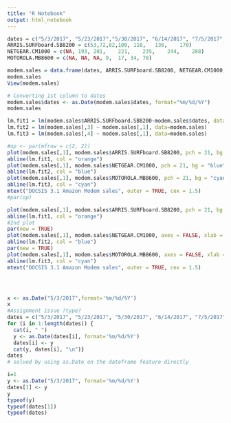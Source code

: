 ```yaml
---
title: "R Notebook"
output: html_notebook
---
```

```r
dates = c("5/3/2017", "5/23/2017","5/30/2017", "6/14/2017", "7/5/2017", "7/20/2017", "8/22/2017")
ARRIS.SURFboard.SB8200 = c(53,72,82,100, 118,	136,	170)
NETGEAR.CM1000 = c(NA, 193,	201,	221,	235,	244,	288)
MOTOROLA.MB8600 = c(NA, NA,	NA,	9,	17,	34,	78)
```

```r
modem.sales = data.frame(dates, ARRIS.SURFboard.SB8200, NETGEAR.CM1000, MOTOROLA.MB8600)
modem.sales
View(modem.sales)
```

```r
# Converting 1st column to dates
modem.sales$dates <- as.Date(modem.sales$dates, format="%m/%d/%Y")
modem.sales
```

```r
lm.fit1 = lm(modem.sales$ARRIS.SURFboard.SB8200~modem.sales$dates, data=modem.sales)
lm.fit2 = lm(modem.sales[,3] ~ modem.sales[,1], data=modem.sales)
lm.fit3 = lm(modem.sales[,4] ~ modem.sales[,1], data=modem.sales)

#op <- par(mfrow = c(2, 2))
plot(modem.sales[,1], modem.sales$ARRIS.SURFboard.SB8200, pch = 21, bg = "orange", cex = 1.2, ylim = c(0, 280))
abline(lm.fit1, col = "orange")
plot(modem.sales[,1], modem.sales$NETGEAR.CM1000, pch = 21, bg = "blue", cex = 1.2, ylim = c(0, 280))
abline(lm.fit2, col = "blue")
plot(modem.sales[,1], modem.sales$MOTOROLA.MB8600, pch = 21, bg = "cyan", cex = 1.2, ylim = c(0, 280))
abline(lm.fit3, col = "cyan")
mtext("DOCSIS 3.1 Amazon Modem sales", outer = TRUE, cex = 1.5)
#par(op)
```

```r
plot(modem.sales[,1], modem.sales$ARRIS.SURFboard.SB8200, pch = 21, bg = "orange", cex = 1.2, ylim = c(0, 280))
abline(lm.fit1, col = "orange")
#2nd plot
par(new = TRUE)
plot(modem.sales[,1], modem.sales$NETGEAR.CM1000, axes = FALSE, xlab = "", ylab = "", pch = 21, bg = "blue", cex = 1.2, ylim = c(0, 280))
abline(lm.fit2, col = "blue")
par(new = TRUE)
plot(modem.sales[,1], modem.sales$MOTOROLA.MB8600, axes = FALSE, xlab = "", ylab = "", pch = 21, bg = "cyan", cex = 1.2, ylim = c(0, 280))
abline(lm.fit3, col = "cyan")
mtext("DOCSIS 3.1 Amazon Modem sales", outer = TRUE, cex = 1.5)
```

```r

```

```r

```

```r

```

```r
x <- as.Date("5/3/2017",format='%m/%d/%Y')
x
#Assignment issue ?type?
dates = c("5/3/2017", "5/23/2017", "5/30/2017", "6/14/2017", "7/5/2017", "7/20/2017", "8/22/2017")
for (i in 1:length(dates)) {
  cat(i, " ")
  y <- as.Date(dates[i], format='%m/%d/%Y')
  dates[i] <- y
  cat(y, dates[i], "\n")}
dates
# solved by using as.Date on the dateframe feature directly
```

```r
i=1
y <- as.Date("5/3/2017", format='%m/%d/%Y')
dates[1] <- y
y
typeof(y)
typeof(dates[1])
typeof(dates)
```

```r

```

```r

```

